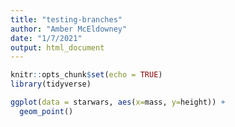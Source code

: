 ```yaml
---
title: "testing-branches"
author: "Amber McEldowney"
date: "1/7/2021"
output: html_document
---
```


```r
knitr::opts_chunk$set(echo = TRUE)
library(tidyverse)
```

```r
ggplot(data = starwars, aes(x=mass, y=height)) +
  geom_point()
```


